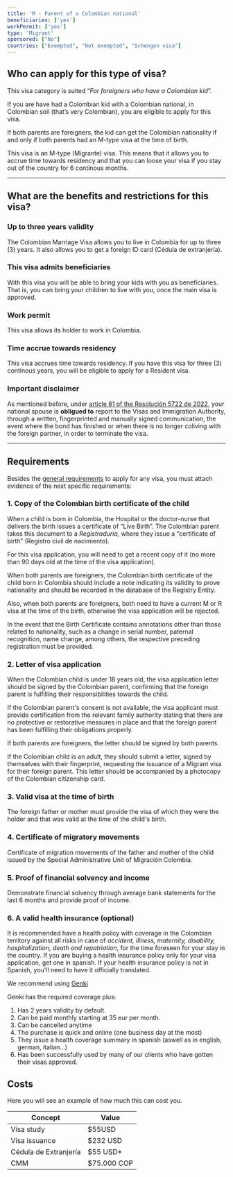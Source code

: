 ```yaml
---
title: 'M - Parent of a Colombian national'
beneficiaries: ['yes']
workPermit: ['yes']
type: 'Migrant'
sponsored: ["No"]
countries: ["Exempted", "Not exempted", "Schengen visa"]
---
```

## Who can apply for this type of visa?

This visa category is suited “*For foreigners who have  a Colombian kid*”.

If you are have had a Colombian kid with a Colombian national, in Colombian soil (that’s very Colombian), you are eligible to apply for this visa. 

If both parents are foreigners, the kid can get the Colombian nationality if and only if both parents had an M-type visa at the time of birth.

This visa is an M-type (Migrante) visa. This means that it allows you to accrue time towards residency and that you can loose your visa if you stay out of the country for 6 continous months.

---

## What are the benefits and restrictions for this visa?

### **Up to three years validity**

The Colombian Marriage Visa allows you to live in Colombia for up to three (3) years. It also allows you to get a foreign ID card (Cédula de extranjería).

### **This visa admits beneficiaries**

With this visa you will be able to bring your kids with you as beneficiaries. That is, you can bring your children to live with you, once the main visa is approved.

### W**ork permit**

This visa allows its holder to work in Colombia.

### T**ime accrue towards residency**

This visa accrues time towards residency. If you have this visa for three (3) continous years, you will be eligible to apply for a Resident visa.

### **Important disclaimer**

As mentioned before, under [article 81 of the Resolución 5722 de 2022](https://www.cancilleria.gov.co/sites/default/files/Normograma/docs/resolucion_minrelaciones_5477_2022.htm#81), your national spouse is **obligued to** report to the Visas and Immigration Authority, through a written, fingerprinted and manually signed communication, the event where the bond has finished or when there is no longer coliving with the foreign partner, in order to terminate the visa. 

---

## Requirements

Besides the [general requirements](https://www.notion.so/General-visa-application-rules-1dc2c565143e4adb95086f993f184e36?pvs=21) to apply for any visa, you must attach evidence of the next specific requirements:

### 1. Copy of the Colombian birth certificate of the child

When a child is born in Colombia, the Hospital or the doctor-nurse that delivers the birth issues a certificate of “Live Birth”. The Colombian parent takes this document to a *Registraduría,* where they issue a “certificate of birth” (Registro civil de nacimiento).

For this visa application, you will need to get a recent copy of it (no more than 90 days old at the time of the visa application).

When both parents are foreigners, the Colombian birth certificate of the child born in Colombia should include a note indicating its validity to prove nationality and should be recorded in the database of the Registry Entity. 

Also, when both parents are foreigners, both need to have a current M or R visa at the time of the birth, otherwise the visa application will be rejected.

In the event that the Birth Certificate contains annotations other than those related to nationality, such as a change in serial number, paternal recognition, name change, among others, the respective preceding registration must be provided.

### 2. Letter of visa application

When the Colombian child is under 18 years old, the visa application letter should be signed by the Colombian parent, confirming that the foreign parent is fulfilling their responsibilities towards the child. 

If the Colombian parent's consent is not available, the visa applicant must provide certification from the relevant family authority stating that there are no protective or restorative measures in place and that the foreign parent has been fulfilling their obligations properly. 

If both parents are foreigners, the letter should be signed by both parents. 

If the Colombian child is an adult, they should submit a letter, signed by themselves with their fingerprint, requesting the issuance of a Migrant visa for their foreign parent. This letter should be accompanied by a photocopy of the Colombian citizenship card.

### 3. Valid visa at the time of birth

The foreign father or mother must provide the visa of which they were the holder and that was valid at the time of the child's birth.

### 4. Certificate of migratory movements

Certificate of migration movements of the father and mother of the child issued by the Special Administrative Unit of Migración Colombia.

### 5. Proof of financial solvency and income

Demonstrate financial solvency through average bank statements for the last 6 months and provide proof of income.

### 6. A valid **health insurance (optional)**

It is recommended have a health policy with coverage in the Colombian territory against all risks in case of *accident, illness, maternity, disability, hospitalization, death and repatriation*, for the time foreseen for your stay in the country. If you are buying a health insurance policy only for your visa application, get one in spanish. If your health insurance policy is not in Spanish, you'll need to have it officially translated.

We recommend using [Genki](https://genki.world/?with=capitaleme)

Genki has the required coverage plus: 

1. Has 2 years validity by default. 
2. Can be paid monthly starting at 35 eur per month. 
3. Can be cancelled anytime 
4. The purchase is quick and online (one business day at the most) 
5. They issue a health coverage summary in spanish (aswell as in english, german, italian…) 
6. Has been successfully used by many of our clients who have gotten their visas approved.

## Costs

Here you will see an example of how much this can cost you.

| Concept | Value |
| --- | --- |
| Visa study | $55USD |
| Visa issuance | $232 USD |
| Cédula de Extranjería | $55 USD* |
| CMM | $75.000 COP |